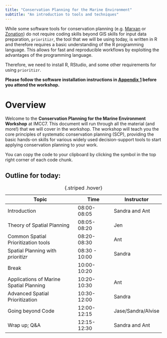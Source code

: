 ```yaml
---
title: "Conservation Planning for the Marine Environment"
subtitle: "An introduction to tools and techniques"
---
```


::: callout-important
While some software tools for conservation planning (e.g. [Marxan](https://marxansolutions.org/) or [Zonation](https://zonationteam.github.io/Zonation5/)) do not require coding skills beyond GIS skills for input data preparation, `prioritizr`, the tool that we will be using today, is written in R and therefore requires a basic understanding of the R programming language. This allows for fast and reproducible workflows by exploiting the advantages of the programming language.

Therefore, we need to install R, RStudio, and some other requirements for using `prioritizr`.

**Please follow the software installation instructions in [Appendix 1](index.html#sec-appendix1) before you attend the workshop.**
:::

# Overview

Welcome to the **Conservation Planning for the Marine Environment Workshop** at IMCC7. This document will run through all the material (and more!) that we will cover in the workshop. The workshop will teach you the core principles of systematic conservation planning (SCP), providing the basic hands-on skills for various widely used decision-support tools to start applying conservation planning to your work.

::: callout-tip
You can copy the code to your clipboard by clicking the symbol in the top right corner of each code chunk.
:::

## Outline for today:

| Topic                                   | Time          | Instructor         |
|------------------------------------|------------------|------------------|
| Introduction                            | 08:00-08:05   | Sandra and Ant     |
| Theory of Spatial Planning              | 08:05-08:20   | Jen                |
| Common Spatial Prioritization tools     | 08:20-08:30   | Ant                |
| Spatial Planning with *prioritizr*      | 08:30 - 10:00 | Sandra             |
| Break                                   | 10:00-10:20   |                    |
| Applications of Marine Spatial Planning | 10:20-10:30   | Ant                |
| Advanced Spatial Prioritization         | 10:30-12:00   | Sandra             |
| Going beyond Code                       | 12:00-12:15   | Jase/Sandra/Alvise |
| Wrap up; Q&A                            | 12:15-12:30   | Sandra and Ant     |

: {.striped .hover}
